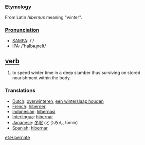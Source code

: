 === Etymology ===
From Latin ''hibernus'' meaning "winter".

===[[Pronunciation]]===
*[[w:SAMPA|SAMPA]]: /'/
*[[w:IPA|IPA]]: /'haIbəɻneIt/

== [[verb]] ==
#to spend winter time in a deep slumber thus surviving on stored nourishment within the body.

=== Translations ===
*[[Dutch]]: [[overwinteren]], [[een winterslaap houden]]
*[[French]]: [[hiberner]]
*[[Indonesian]]: [[hibernasi]]
*[[Interlingua]]: [[hibernar]]
*[[Japanese]]: [[冬眠]] (とうみん, tōmin)
*[[Spanish]]: [[hibernar]]

[[et:Hibernate]]
